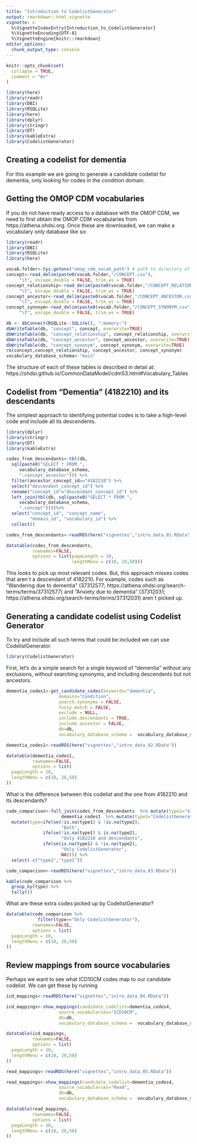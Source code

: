 ```yaml
---
title: "Introduction to CodelistGenerator"
output: rmarkdown::html_vignette
vignette: >
  %\VignetteIndexEntry{Introduction_to_CodelistGenerator}
  %\VignetteEncoding{UTF-8}
  %\VignetteEngine{knitr::rmarkdown}
editor_options: 
  chunk_output_type: console
---
```


```r
knitr::opts_chunk$set(
  collapse = TRUE,
  comment = "#>"
)
```

```r
library(here)
library(readr)
library(DBI)
library(RSQLite)
library(here)
library(dplyr)
library(stringr)
library(DT)
library(kableExtra)
library(CodelistGenerator)
```


## Creating a codelist for dementia
For this example we are going to generate a candidate codelist for dementia, only looking for codes in the condition domain.

## Getting the OMOP CDM vocabularies
If you do not have ready access to a database with the OMOP CDM, we need to first obtain the OMOP CDM vocabularies from https://athena.ohdsi.org. Once these are downloaded, we can make a vocabulary only database like so:

```r
library(readr)
library(DBI)
library(RSQLite)
library(here)
```

```r
vocab.folder<-Sys.getenv("omop_cdm_vocab_path") # path to directory of unzipped files
concept<-read_delim(paste0(vocab.folder,"/CONCEPT.csv"),
     "\t", escape_double = FALSE, trim_ws = TRUE)
concept_relationship<-read_delim(paste0(vocab.folder,"/CONCEPT_RELATIONSHIP.csv"),
     "\t", escape_double = FALSE, trim_ws = TRUE) 
concept_ancestor<-read_delim(paste0(vocab.folder,"/CONCEPT_ANCESTOR.csv"),
     "\t", escape_double = FALSE, trim_ws = TRUE)
concept_synonym<-read_delim(paste0(vocab.folder,"/CONCEPT_SYNONYM.csv"),
     "\t", escape_double = FALSE, trim_ws = TRUE)

db <- dbConnect(RSQLite::SQLite(), ":memory:")
dbWriteTable(db, "concept", concept, overwrite=TRUE)
dbWriteTable(db, "concept_relationship", concept_relationship, overwrite=TRUE)
dbWriteTable(db, "concept_ancestor", concept_ancestor, overwrite=TRUE)
dbWriteTable(db, "concept_synonym", concept_synonym, overwrite=TRUE)
rm(concept,concept_relationship, concept_ancestor, concept_synonym)
vocabulary_database_schema<-"main"
```

The structure of each of these tables is described in detail at: https://ohdsi.github.io/CommonDataModel/cdm53.html#Vocabulary_Tables 

## Codelist from "Dementia" (4182210) and its descendants
The simplest approach to identifying potential codes is to take a high-level code and include all its descendents. 
```r
library(dplyr)
library(stringr)
library(DT)
library(kableExtra)
```

```r
codes_from_descendants<-tbl(db, 
  sql(paste0("SELECT * FROM ",
     vocabulary_database_schema,
     ".concept_ancestor"))) %>% 
  filter(ancestor_concept_id=="4182210") %>% 
  select("descendant_concept_id") %>% 
  rename("concept_id"="descendant_concept_id") %>% 
  left_join(tbl(db, sql(paste0("SELECT * FROM ",
     vocabulary_database_schema,
     ".concept"))))%>%
  select("concept_id", "concept_name", 
         "domain_id", "vocabulary_id") %>% 
  collect()
```

```r
codes_from_descendants<-readRDS(here("vignettes","intro_data_01.RData"))
```

```r
datatable(codes_from_descendants,
          rownames=FALSE,
          options = list(pageLength = 10,
                         lengthMenu = c(10, 20,50)))

```

This looks to pick up most relevant codes. But, this approach misses codes that aren´t a descendant of 4182210. For example, codes such as "Wandering due to dementia" (37312577; https://athena.ohdsi.org/search-terms/terms/37312577) and "Anxiety due to dementia" (37312031; https://athena.ohdsi.org/search-terms/terms/37312031) aren´t picked up.

## Generating a candidate codelist using Codelist Generator
To try and include all such terms that could be included we can use CodelistGenerator.

```r
library(CodelistGenerator)
```

First, let's do a simple search for a single keyword of "dementia" without any exclusions, without searching synonyms, and including descendents but not ancestors.
```r
dementia_codes1<-get_candidate_codes(keywords="dementia",
                    domains="Condition",
                    search.synonyms = FALSE,
                    fuzzy.match = FALSE,
                    exclude = NULL,
                    include.descendants = TRUE,
                    include.ancestor = FALSE,
                    db=db,
                    vocabulary_database_schema =  vocabulary_database_schema)
```

```r
dementia_codes1<-readRDS(here("vignettes","intro_data_02.RData"))
```

```r
datatable(dementia_codes1,
          rownames=FALSE,
          options = list(
  pageLength = 10,
  lengthMenu = c(10, 20,50)
))
```

What is the difference between this codelist and the one from 4182210 and its descendants?
```r
code_comparison<-full_join(codes_from_descendants  %>% mutate(type1="4182210 and descendants"), 
                     dementia_codes1  %>% mutate(type2="CodelistGenerator")) %>% 
  mutate(type=ifelse(!is.na(type1) & !is.na(type2),
                     "Both",
              ifelse(!is.na(type1) & is.na(type2),
                     "Only 4182210 and descendants",
              ifelse(is.na(type1) & !is.na(type2),
                     "Only CodelistGenerator",
                     NA)))) %>% 
  select(-c("type1","type2"))
```

```r
code_comparison<-readRDS(here("vignettes","intro_data_03.RData"))
```

```r
kable(code_comparison %>% 
  group_by(type) %>% 
  tally())
```

What are these extra codes picked up by CodelistGenerator?
```r
datatable(code_comparison %>% 
            filter(type=="Only CodelistGenerator"),
          rownames=FALSE,
          options = list(
  pageLength = 10,
  lengthMenu = c(10, 20,50)
))
```

## Review mappings from source vocabularies
Perhaps we want to see what ICD10CM codes map to our candidate codelist. We can get these by running

```r
icd_mappings<-readRDS(here("vignettes","intro_data_04.RData"))
```

```r
icd_mappings<-show_mappings(candidate_codelist=dementia_codes4,
                    source_vocabularies="ICD10CM",
                    db=db,
                    vocabulary_database_schema =  vocabulary_database_schema)
```

```r
datatable(icd_mappings,
          rownames=FALSE,
          options = list(
  pageLength = 10,
  lengthMenu = c(10, 20,50)
))
```


```r
read_mappings<-readRDS(here("vignettes","intro_data_05.RData"))
```

```r
read_mappings<-show_mappings(candidate_codelist=dementia_codes4,
                    source_vocabularies="Read",
                    db=db,
                    vocabulary_database_schema =  vocabulary_database_schema)
```

```r
datatable(read_mappings,
          rownames=FALSE,
          options = list(
  pageLength = 10,
  lengthMenu = c(10, 20,50)
))
```

